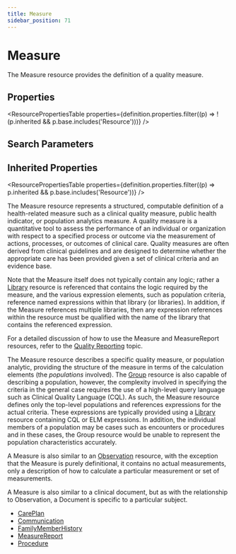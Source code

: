 ```yaml
---
title: Measure
sidebar_position: 71
---
```



# Measure

The <Link to="/docs/api/fhir/resources/measure">Measure</Link> resource provides the definition of a quality measure.

<Tabs queryString="section">
  <TabItem value="schema" label="Schema" default>

## Properties

<ResourcePropertiesTable
  properties={definition.properties.filter((p) => !(p.inherited && p.base.includes('Resource')))}
/>

## Search Parameters

<SearchParamsTable searchParams={definition.searchParameters} />

## Inherited Properties

<ResourcePropertiesTable properties={definition.properties.filter((p) => p.inherited && p.base.includes('Resource'))} />

  </TabItem>
  <TabItem value="usage" label="Usage">
<div> <a name="bnc"></a> <p>The <Link to="/docs/api/fhir/resources/measure">Measure</Link> resource represents a structured, computable definition of a health-related measure such as a clinical quality measure, public health indicator, or population analytics measure. A quality measure is a quantitative tool to assess the performance of an individual or organization with respect to a specified process or outcome via the measurement of actions, processes, or outcomes of clinical care. Quality measures are often derived from clinical guidelines and are designed to determine whether the appropriate care has been provided given a set of clinical criteria and an evidence base.</p> <p>Note that the <Link to="/docs/api/fhir/resources/measure">Measure</Link> itself does not typically contain any logic; rather a <a href="/docs/api/fhir/resources/library">Library</a> resource is referenced that contains the logic required by the measure, and the various expression elements, such as population criteria, reference named expressions within that library (or libraries). In addition, if the <Link to="/docs/api/fhir/resources/measure">Measure</Link> references multiple libraries, then any expression references within the resource must be qualified with the name of the library that contains the referenced expression.</p> <p>For a detailed discussion of how to use the <Link to="/docs/api/fhir/resources/measure">Measure</Link> and <Link to="/docs/api/fhir/resources/measurereport">MeasureReport</Link> resources, refer to the <a href="https://www.hl7.org/fhir/clinicalreasoning-quality-reporting.html">Quality Reporting</a> topic.</p> </div>
  </TabItem>
  <TabItem value="relationships" label="Relationships">
<div> <p>The <Link to="/docs/api/fhir/resources/measure">Measure</Link> resource describes a specific quality measure, or population analytic, providing the structure of the measure in terms of the calculation elements (the <i>populations</i> involved). The <a href="/docs/api/fhir/resources/group">Group</a> resource is also capable of describing a population, however, the complexity involved in specifying the criteria in the general case requires the use of a high-level query language such as Clinical Quality Language (CQL). As such, the <Link to="/docs/api/fhir/resources/measure">Measure</Link> resource defines only the top-level populations and references expressions for the actual criteria. These expressions are typically provided using a <a href="/docs/api/fhir/resources/library">Library</a> resource containing CQL or ELM expressions. In addition, the individual members of a population may be cases such as encounters or procedures and in these cases, the <Link to="/docs/api/fhir/resources/group">Group</Link> resource would be unable to represent the population characteristics accurately.</p> <p>A <Link to="/docs/api/fhir/resources/measure">Measure</Link> is also similar to an <a href="/docs/api/fhir/resources/observation">Observation</a> resource, with the exception that the <Link to="/docs/api/fhir/resources/measure">Measure</Link> is purely definitional, it contains no actual measurements, only a description of how to calculate a particular measurement or set of measurements.</p> <p>A <Link to="/docs/api/fhir/resources/measure">Measure</Link> is also similar to a clinical document, but as with the relationship to <Link to="/docs/api/fhir/resources/observation">Observation</Link>, a Document is specific to a particular subject.</p> </div>
  </TabItem>

  <TabItem value="referencedBy" label="Referenced By">
<ul><li><a href="/docs/api/fhir/resources/careplan">CarePlan</a></li>
<li><a href="/docs/api/fhir/resources/communication">Communication</a></li>
<li><a href="/docs/api/fhir/resources/familymemberhistory">FamilyMemberHistory</a></li>
<li><a href="/docs/api/fhir/resources/measurereport">MeasureReport</a></li>
<li><a href="/docs/api/fhir/resources/procedure">Procedure</a></li></ul>
  </TabItem>
</Tabs>
